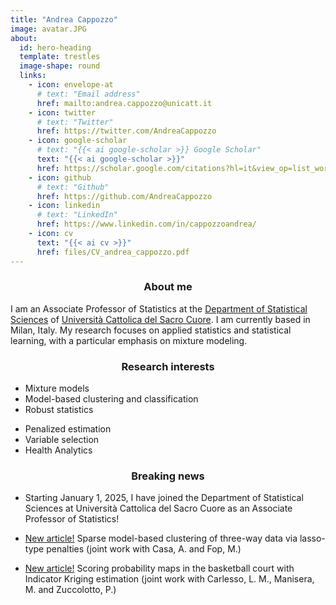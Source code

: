 ```yaml
---
title: "Andrea Cappozzo"
image: avatar.JPG
about:
  id: hero-heading
  template: trestles
  image-shape: round
  links:
    - icon: envelope-at
      # text: "Email address"
      href: mailto:andrea.cappozzo@unicatt.it
    - icon: twitter
      # text: "Twitter"
      href: https://twitter.com/AndreaCappozzo
    - icon: google-scholar
      # text: "{{< ai google-scholar >}} Google Scholar"
      text: "{{< ai google-scholar >}}"
      href: https://scholar.google.com/citations?hl=it&view_op=list_works&gmla=AP6z3OZgOhc09-qfSKoeqz524YlC9an53POnmD1w7mNaO_L-bFbamJ1VXGHRuQOMpkeLkk8uh7P-lgwxXwvfwm9K&user=UhnUw5UAAAAJ
    - icon: github
      # text: "Github"
      href: https://github.com/AndreaCappozzo
    - icon: linkedin
      # text: "LinkedIn"
      href: https://www.linkedin.com/in/cappozzoandrea/
    - icon: cv
      text: "{{< ai cv >}}"
      href: files/CV_andrea_cappozzo.pdf
---
```


::: {#hero-heading}
<center>
### About me 
</center>
I am an Associate Professor of Statistics at the [Department of Statistical Sciences](https://dipartimenti.unicatt.it/scienze-statistiche-home) of [Università Cattolica del Sacro Cuore](https://www.unicatt.it/en.html). I am currently based in Milan, Italy. My research focuses on applied statistics and statistical learning, with a particular emphasis on mixture modeling.

<center>
### Research interests
</center>

:::: {layout="[60, 40]"}
::: {#first-column}
* Mixture models
* Model-based clustering and classification
* Robust statistics
:::


::: {#second-column}
* Penalized estimation
* Variable selection
* Health Analytics
:::

::::

<center>
### Breaking news
</center>
* Starting January 1, 2025, I have joined the Department of Statistical Sciences at Università Cattolica del Sacro Cuore as an Associate Professor of Statistics!

* [New article!](https://www.tandfonline.com/doi/full/10.1080/10618600.2024.2429705) Sparse model-based clustering of three-way data via lasso-type penalties (joint work with Casa, A. and Fop, M.)    

* [New article!](https://link.springer.com/article/10.1007/s00180-024-01564-4) Scoring probability maps in the basketball court with Indicator Kriging estimation (joint work with Carlesso, L. M., Manisera, M. and Zuccolotto, P.) 

:::

